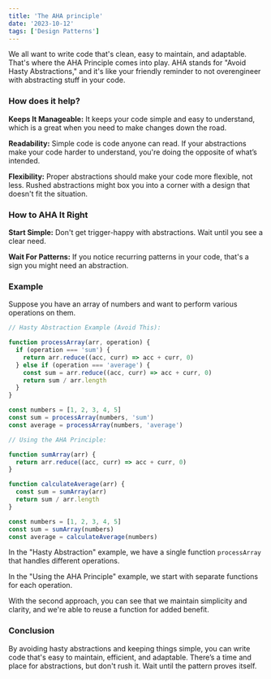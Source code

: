 ```yaml
---
title: 'The AHA principle'
date: '2023-10-12'
tags: ['Design Patterns']
---
```


We all want to write code that's clean, easy to maintain, and adaptable. That's where the AHA Principle comes into play. AHA stands for "Avoid Hasty Abstractions," and it's like your friendly reminder to not overengineer with abstracting stuff in your code.

### How does it help?

**Keeps It Manageable:** It keeps your code simple and easy to understand, which is a great when you need to make changes down the road.

**Readability:** Simple code is code anyone can read. If your abstractions make your code harder to understand, you're doing the opposite of what’s intended.

**Flexibility:** Proper abstractions should make your code more flexible, not less. Rushed abstractions might box you into a corner with a design that doesn't fit the situation.

### How to AHA It Right

**Start Simple:** Don't get trigger-happy with abstractions. Wait until you see a clear need.

**Wait For Patterns:** If you notice recurring patterns in your code, that's a sign you might need an abstraction.

### Example

Suppose you have an array of numbers and want to perform various operations on them.

```js
// Hasty Abstraction Example (Avoid This):

function processArray(arr, operation) {
  if (operation === 'sum') {
    return arr.reduce((acc, curr) => acc + curr, 0)
  } else if (operation === 'average') {
    const sum = arr.reduce((acc, curr) => acc + curr, 0)
    return sum / arr.length
  }
}

const numbers = [1, 2, 3, 4, 5]
const sum = processArray(numbers, 'sum')
const average = processArray(numbers, 'average')

// Using the AHA Principle:

function sumArray(arr) {
  return arr.reduce((acc, curr) => acc + curr, 0)
}

function calculateAverage(arr) {
  const sum = sumArray(arr)
  return sum / arr.length
}

const numbers = [1, 2, 3, 4, 5]
const sum = sumArray(numbers)
const average = calculateAverage(numbers)
```

In the "Hasty Abstraction" example, we have a single function `processArray` that handles different operations.

In the "Using the AHA Principle" example, we start with separate functions for each operation.

With the second approach, you can see that we maintain simplicity and clarity, and we're able to reuse a function for added benefit.

### Conclusion

By avoiding hasty abstractions and keeping things simple, you can write code that's easy to maintain, efficient, and adaptable. There’s a time and place for abstractions, but don't rush it. Wait until the pattern proves itself.

